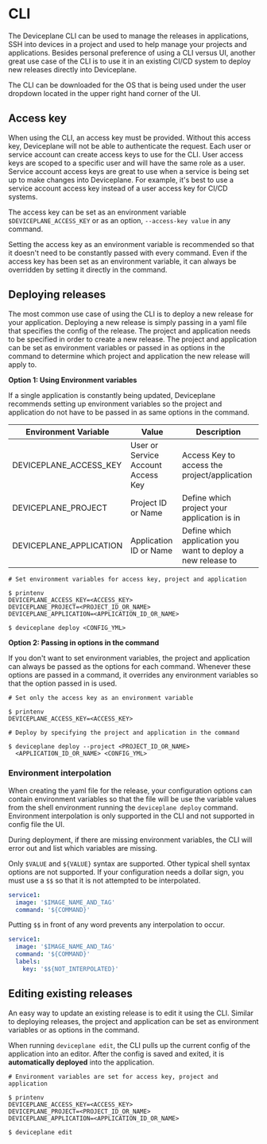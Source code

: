 
<Docs title="CLI">

# CLI

The Deviceplane CLI can be used to manage the releases in applications, SSH into devices in a project and used to help manage your projects and applications. Besides personal preference of using a CLI versus UI, another great use case of the CLI is to use it in an existing CI/CD system to deploy new releases directly into Deviceplane.

The CLI can be downloaded for the OS that is being used under the user dropdown located in the upper right hand corner of the UI.

## Access key

When using the CLI, an access key must be provided. Without this access key, Deviceplane will not be able to authenticate the request. Each user or service account can create access keys to use for the CLI. User access keys are scoped to a specific user and will have the same role as a user. Service account access keys are great to use when a service is being set up to make changes into Deviceplane. For example, it's best to use a service account access key instead of a user access key for CI/CD systems.

The access key can be set as an environment variable `$DEVICEPLANE_ACCESS_KEY` or as an option, `--access-key value` in any command.

Setting the access key as an environment variable is recommended so that it doesn't need to be constantly passed with every command. Even if the access key has been set as an environment variable, it can always be overridden by setting it directly in the command.

## Deploying releases

The most common use case of using the CLI is to deploy a new release for your application. Deploying a new release is simply passing in a yaml file that specifies the config of the release. The project and application needs to be specified in order to create a new release. The project and application can be set as environment variables or passed in as options in the command to determine which project and application the new release will apply to.

**Option 1: Using Environment variables**

If a single application is constantly being updated, Deviceplane recommends setting up environment variables so the project and application do not have to be passed in as same options in the command.

| Environment Variable    | Value                              | Description                                                  |
| ----------------------- | ---------------------------------- | ------------------------------------------------------------ |
| DEVICEPLANE_ACCESS_KEY  | User or Service Account Access Key | Access Key to access the project/application                 |
| DEVICEPLANE_PROJECT     | Project ID or Name                 | Define which project your application is in                  |
| DEVICEPLANE_APPLICATION | Application ID or Name             | Define which application you want to deploy a new release to |

```shell
# Set environment variables for access key, project and application

$ printenv
DEVICEPLANE_ACCESS_KEY=<ACCESS_KEY>
DEVICEPLANE_PROJECT=<PROJECT_ID_OR_NAME>
DEVICEPLANE_APPLICATION=<APPLICATION_ID_OR_NAME>

$ deviceplane deploy <CONFIG_YML>
```

**Option 2: Passing in options in the command**

If you don't want to set environment variables, the project and application can always be passed as the options for each command. Whenever these options are passed in a command, it overrides any environment variables so that the option passed in is used.

```shell
# Set only the access key as an environment variable

$ printenv
DEVICEPLANE_ACCESS_KEY=<ACCESS_KEY>

# Deploy by specifying the project and application in the command

$ deviceplane deploy --project <PROJECT_ID_OR_NAME>
  <APPLICATION_ID_OR_NAME> <CONFIG_YML>
```

### Environment interpolation

When creating the yaml file for the release, your configuration options can contain environment variables so that the file will be use the variable values from the shell environment running the `deviceplane deploy` command. Environment interpolation is only supported in the CLI and not supported in config file the UI.

During deployment, if there are missing environment variables, the CLI will error out and list which variables are missing.

Only `$VALUE` and `${VALUE}` syntax are supported. Other typical shell syntax options are not supported. If your configuration needs a dollar sign, you must use a `$$` so that it is not attempted to be interpolated.

```yaml
service1:
  image: '$IMAGE_NAME_AND_TAG'
  command: '${COMMAND}'
```

Putting `$$` in front of any word prevents any interpolation to occur.

```yaml
service1:
  image: '$IMAGE_NAME_AND_TAG'
  command: '${COMMAND}'
  labels:
    key: '$${NOT_INTERPOLATED}'
```

## Editing existing releases

An easy way to update an existing release is to edit it using the CLI. Similar to deploying releases, the project and application can be set as environment variables or as options in the command.

When running `deviceplane edit`, the CLI pulls up the current config of the application into an editor. After the config is saved and exited, it is **automatically deployed** into the application.

```shell
# Environment variables are set for access key, project and application

$ printenv
DEVICEPLANE_ACCESS_KEY=<ACCESS_KEY>
DEVICEPLANE_PROJECT=<PROJECT_ID_OR_NAME>
DEVICEPLANE_APPLICATION=<APPLICATION_ID_OR_NAME>

$ deviceplane edit
```

</Docs>
